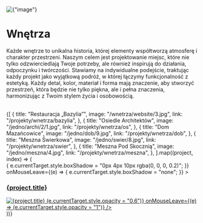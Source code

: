
<div
  style={{
    width: "100%",
    height: "200px",
    overflow: "hidden",
    display: "flex",
    alignItems: "center",
    justifyContent: "center",
    marginBottom: 40,
  }}
>
  <img
    alt={"image"}
    src={`/compressed/wnetrza/1.jpg`}
    style={{
      width: "100%",
      minHeight: 200,
      objectFit: "cover",
    }}
  />
</div>

# Wnętrza

Każde wnętrze to unikalna historia, której elementy współtworzą atmosferę i charakter przestrzeni. Naszym celem jest projektowanie miejsc, które nie tylko odzwierciedlają Twoje potrzeby, ale również inspirują do działania, odpoczynku i twórczości. Stawiamy na indywidualne podejście, traktując każdy projekt jako wyjątkową podróż, w której łączymy funkcjonalność z estetyką. Każdy detal, kolor, materiał i forma mają znaczenie, aby stworzyć przestrzeń, która będzie nie tylko piękna, ale i pełna znaczenia, harmonizując z Twoim stylem życia i osobowością.

<br />

<div style={{ width: "100%" }}>
  <div
    style={{
      display: "grid",
      gridTemplateColumns: "repeat(2, 1fr)",
      gap: "14px",
    }}
  >
    {[
      {
        title: "Restauracja „Bazylia”",
        image: "/wnetrza/website/3.jpg",
        link: "/projekty/wnetrza/bazylia",
      },
      {
        title: "Osiedle Architektów",
        image: "/jedno/archi/2/1.jpg",
        link: "/projekty/wnetrza/os",
      },
      {
        title: "Dom Mazańcowice",
        image: "/jedno/dob/9.jpg",
        link: "/projekty/wnetrza/dob",
      },
      {
        title: "Meszna Świerkowa",
        image: "/jedno/swier/8.jpg",
        link: "/projekty/wnetrza/swier",
      },
      {
        title: "Meszna Pod Skocznią",
        image: "/jedno/meszna/4.jpg",
        link: "/projekty/wnetrza/meszna",
      },
    ].map((project, index) => (
      <div
        key={index}
        style={{
          display: "flex",
          flexDirection: "column",
          alignItems: "center",
          textAlign: "center",
          padding: "10px",
          borderRadius: "8px",
          transition: "all 0.3s ease-in-out",
        }}
        onMouseEnter={(e) => {
          e.currentTarget.style.boxShadow = "0px 4px 10px rgba(0, 0, 0, 0.2)";
        }}
        onMouseLeave={(e) => {
          e.currentTarget.style.boxShadow = "none";
        }}
      >
        <a href={project.link} style={{ textDecoration: "none" }}>
          <h3
            style={{
              fontSize: 18,
              width: "100%",
              transition: "color 0.3s",
            }}
          >
            {project.title}
          </h3>
          <img
            alt={project.title}
            src={`/compressed/${project.image}`}
            style={{
              width: "100%",
              minHeight: 300,
              objectFit: "cover",
              transition: "opacity 0.3s ease-in-out",
            }}
            onMouseEnter={(e) => (e.currentTarget.style.opacity = "0.6")}
            onMouseLeave={(e) => (e.currentTarget.style.opacity = "1")}
          />
        </a>
      </div>
    ))}
  </div>
</div>
